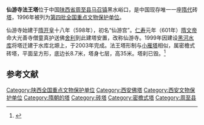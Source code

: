 {{coord|34|02|49|N|118|11|26|E|display=title|scale:10000}}
{{文物保护单位
| 级别 = 全国
| 名称 = 仙游寺法王塔
| 图片 = 
| 所在 = {{CHN}}[[陕西省|陕西省]][[周至县|周至县]]
| 分类 = 古建筑
| 时代 = [[隋朝|隋]]
| 编号 = [[第四批全国重点文物保护单位|第四批]]第80项
| 登录 = 1996年11月20日
}}

'''仙游寺法王塔'''位于中国[[陕西省|陕西省]][[周至县|周至县]][[马召镇|马召镇]]黑水峪口，是中国现存唯一一座[[隋代|隋代]]砖[[塔|塔]]，1996年被列为[[第四批全国重点文物保护单位|第四批全国重点文物保护单位]]。

仙游寺始建于[[隋朝|隋]][[开皇|开皇]]十八年（598年），初名“仙游宫”。[[仁寿_(隋朝)|仁寿]]元年（601年）[[隋文帝|隋文帝]]命大光善寺僧童真护送佛[[舍利|舍利]]到此建塔安置，改称仙游寺。1999年因建设[[黑河水库|黑河水库]]将塔迁建于水库北塬上，于2003年完成。法王塔形制与[[小雁塔|小雁塔]]相似，属密檐式砖塔，平面呈方形，底边长8.7米，塔身七层，高35米。塔刹已毁。<ref>{{Cite book |title=全国重点文物保护单位·第一至第五批·第Ⅲ卷 |publisher=文物出版社 |year=2004 |isbn=7-5010-1525-2 |pages=314 }}</ref>

==参考文献==
{{reflist|2}}

{{陕西全国重点文物保护单位}}

{{DEFAULTSORT:Xian}}
[[Category:陕西全国重点文物保护单位|Category:陕西全国重点文物保护单位]]
[[Category:西安佛塔|Category:西安佛塔]]
[[Category:西安文物保护单位|Category:西安文物保护单位]]
[[Category:隋朝的塔|Category:隋朝的塔]]
[[Category:砖塔|Category:砖塔]]
[[Category:密檐式塔|Category:密檐式塔]]
[[Category:周至县|Category:周至县]]